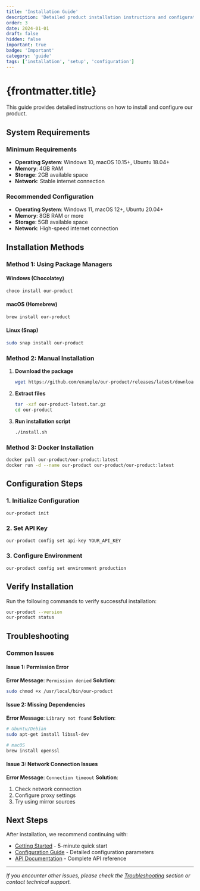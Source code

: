 ```yaml
---
title: 'Installation Guide'
description: 'Detailed product installation instructions and configuration steps'
order: 3
date: 2024-01-01
draft: false
hidden: false
important: true
badge: 'Important'
category: 'guide'
tags: ['installation', 'setup', 'configuration']
---
```


# {frontmatter.title}

This guide provides detailed instructions on how to install and configure our product.

## System Requirements

### Minimum Requirements
- **Operating System**: Windows 10, macOS 10.15+, Ubuntu 18.04+
- **Memory**: 4GB RAM
- **Storage**: 2GB available space
- **Network**: Stable internet connection

### Recommended Configuration
- **Operating System**: Windows 11, macOS 12+, Ubuntu 20.04+
- **Memory**: 8GB RAM or more
- **Storage**: 5GB available space
- **Network**: High-speed internet connection

## Installation Methods

### Method 1: Using Package Managers

#### Windows (Chocolatey)
```powershell
choco install our-product
```

#### macOS (Homebrew)
```bash
brew install our-product
```

#### Linux (Snap)
```bash
sudo snap install our-product
```

### Method 2: Manual Installation

1. **Download the package**
   ```bash
   wget https://github.com/example/our-product/releases/latest/download/our-product-latest.tar.gz
   ```

2. **Extract files**
   ```bash
   tar -xzf our-product-latest.tar.gz
   cd our-product
   ```

3. **Run installation script**
   ```bash
   ./install.sh
   ```

### Method 3: Docker Installation

```bash
docker pull our-product/our-product:latest
docker run -d --name our-product our-product/our-product:latest
```

## Configuration Steps

### 1. Initialize Configuration

```bash
our-product init
```

### 2. Set API Key

```bash
our-product config set api-key YOUR_API_KEY
```

### 3. Configure Environment

```bash
our-product config set environment production
```

## Verify Installation

Run the following commands to verify successful installation:

```bash
our-product --version
our-product status
```

## Troubleshooting

### Common Issues

#### Issue 1: Permission Error
**Error Message**: `Permission denied`
**Solution**: 
```bash
sudo chmod +x /usr/local/bin/our-product
```

#### Issue 2: Missing Dependencies
**Error Message**: `Library not found`
**Solution**:
```bash
# Ubuntu/Debian
sudo apt-get install libssl-dev

# macOS
brew install openssl
```

#### Issue 3: Network Connection Issues
**Error Message**: `Connection timeout`
**Solution**:
1. Check network connection
2. Configure proxy settings
3. Try using mirror sources

## Next Steps

After installation, we recommend continuing with:

- [Getting Started](./getting-started.md) - 5-minute quick start
- [Configuration Guide](./configuration.md) - Detailed configuration parameters
- [API Documentation](./api/) - Complete API reference

---

_If you encounter other issues, please check the [Troubleshooting](./advanced/troubleshooting.md) section or contact technical support._ 